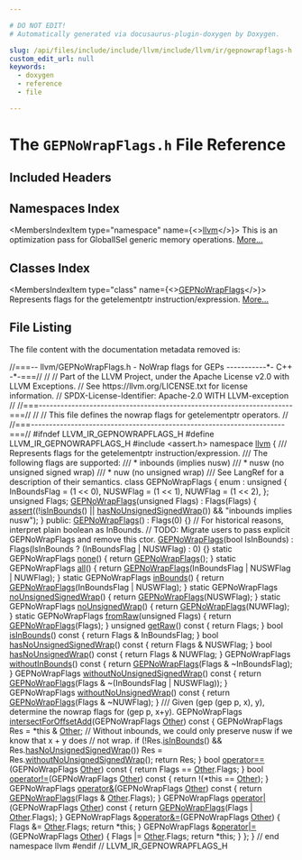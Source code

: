 ```yaml
---

# DO NOT EDIT!
# Automatically generated via docusaurus-plugin-doxygen by Doxygen.

slug: /api/files/include/include/llvm/include/llvm/ir/gepnowrapflags-h
custom_edit_url: null
keywords:
  - doxygen
  - reference
  - file

---
```





# The `GEPNoWrapFlags.h` File Reference

<DoxygenPage pluginConfig={pluginConfig}>



## Included Headers

<IncludesList>
<IncludesListItem
  filePath="assert.h"
  permalink=""
  isLocal="false" />
</IncludesList>

## Namespaces Index

<MembersIndex>

<MembersIndexItem
  type="namespace"
  name={<><a href="/docs/api/namespaces/llvm">llvm</a></>}>
This is an optimization pass for GlobalISel generic memory operations. <a href="/docs/api/namespaces/llvm/#details">More...</a>
</MembersIndexItem>

</MembersIndex>

## Classes Index

<MembersIndex>

<MembersIndexItem
  type="class"
  name={<><a href="/docs/api/classes/llvm/gepnowrapflags">GEPNoWrapFlags</a></>}>
Represents flags for the getelementptr instruction/expression. <a href="/docs/api/classes/llvm/gepnowrapflags/#details">More...</a>
</MembersIndexItem>

</MembersIndex>


## File Listing

The file content with the documentation metadata removed is:

<ProgramListing>

<Link id="l00001" /><CodeLine lineNumber="1"><Highlight kind="comment">//===-- llvm/GEPNoWrapFlags.h - NoWrap flags for GEPs -----------&#42;- C++ -&#42;-===//</Highlight><Highlight kind="normal"></Highlight></CodeLine>
<Link id="l00002" /><CodeLine lineNumber="2"><Highlight kind="normal"></Highlight><Highlight kind="comment">//</Highlight><Highlight kind="normal"></Highlight></CodeLine>
<Link id="l00003" /><CodeLine lineNumber="3"><Highlight kind="normal"></Highlight><Highlight kind="comment">// Part of the LLVM Project, under the Apache License v2.0 with LLVM Exceptions.</Highlight><Highlight kind="normal"></Highlight></CodeLine>
<Link id="l00004" /><CodeLine lineNumber="4"><Highlight kind="normal"></Highlight><Highlight kind="comment">// See https://llvm.org/LICENSE.txt for license information.</Highlight><Highlight kind="normal"></Highlight></CodeLine>
<Link id="l00005" /><CodeLine lineNumber="5"><Highlight kind="normal"></Highlight><Highlight kind="comment">// SPDX-License-Identifier: Apache-2.0 WITH LLVM-exception</Highlight><Highlight kind="normal"></Highlight></CodeLine>
<Link id="l00006" /><CodeLine lineNumber="6"><Highlight kind="normal"></Highlight><Highlight kind="comment">//</Highlight><Highlight kind="normal"></Highlight></CodeLine>
<Link id="l00007" /><CodeLine lineNumber="7"><Highlight kind="normal"></Highlight><Highlight kind="comment">//===----------------------------------------------------------------------===//</Highlight><Highlight kind="normal"></Highlight></CodeLine>
<Link id="l00008" /><CodeLine lineNumber="8"><Highlight kind="normal"></Highlight><Highlight kind="comment">//</Highlight><Highlight kind="normal"></Highlight></CodeLine>
<Link id="l00009" /><CodeLine lineNumber="9"><Highlight kind="normal"></Highlight><Highlight kind="comment">// This file defines the nowrap flags for getelementptr operators.</Highlight><Highlight kind="normal"></Highlight></CodeLine>
<Link id="l00010" /><CodeLine lineNumber="10"><Highlight kind="normal"></Highlight><Highlight kind="comment">//</Highlight><Highlight kind="normal"></Highlight></CodeLine>
<Link id="l00011" /><CodeLine lineNumber="11"><Highlight kind="normal"></Highlight><Highlight kind="comment">//===----------------------------------------------------------------------===//</Highlight><Highlight kind="normal"></Highlight></CodeLine>
<Link id="l00012" /><CodeLine lineNumber="12"><Highlight kind="normal"></Highlight></CodeLine>
<Link id="l00013" /><CodeLine lineNumber="13"><Highlight kind="normal"></Highlight><Highlight kind="preprocessor">#ifndef LLVM&#95;IR&#95;GEPNOWRAPFLAGS&#95;H</Highlight><Highlight kind="normal"></Highlight></CodeLine>
<Link id="l00014" /><CodeLine lineNumber="14"><Highlight kind="normal"></Highlight><Highlight kind="preprocessor">#define LLVM&#95;IR&#95;GEPNOWRAPFLAGS&#95;H</Highlight><Highlight kind="normal"></Highlight></CodeLine>
<Link id="l00015" /><CodeLine lineNumber="15"><Highlight kind="normal"></Highlight></CodeLine>
<Link id="l00016" /><CodeLine lineNumber="16"><Highlight kind="normal"></Highlight><Highlight kind="preprocessor">#include &lt;assert.h&gt;</Highlight><Highlight kind="normal"></Highlight></CodeLine>
<Link id="l00017" /><CodeLine lineNumber="17"><Highlight kind="normal"></Highlight></CodeLine>
<Link id="l00018" /><CodeLine lineNumber="18"><Highlight kind="normal"></Highlight><Highlight kind="keyword">namespace </Highlight><Highlight kind="normal"><a href="/docs/api/namespaces/llvm">llvm</a> &#123;</Highlight></CodeLine>
<Link id="l00019" /><CodeLine lineNumber="19"><Highlight kind="normal"></Highlight><Highlight kind="comment"></Highlight></CodeLine>
<Link id="l00020" /><CodeLine lineNumber="20"><Highlight kind="comment">/// Represents flags for the getelementptr instruction/expression.</Highlight></CodeLine>
<Link id="l00021" /><CodeLine lineNumber="21"><Highlight kind="comment">/// The following flags are supported:</Highlight></CodeLine>
<Link id="l00022" /><CodeLine lineNumber="22"><Highlight kind="comment">///  &#42; inbounds (implies nusw)</Highlight></CodeLine>
<Link id="l00023" /><CodeLine lineNumber="23"><Highlight kind="comment">///  &#42; nusw (no unsigned signed wrap)</Highlight></CodeLine>
<Link id="l00024" /><CodeLine lineNumber="24"><Highlight kind="comment">///  &#42; nuw (no unsigned wrap)</Highlight></CodeLine>
<Link id="l00025" /><CodeLine lineNumber="25"><Highlight kind="comment">/// See LangRef for a description of their semantics.</Highlight><Highlight kind="normal"></Highlight></CodeLine>
<Link id="l00026" /><CodeLine lineNumber="26" lineLink="/docs/api/classes/llvm/gepnowrapflags"><Highlight kind="normal"></Highlight><Highlight kind="keyword">class </Highlight><Highlight kind="normal">GEPNoWrapFlags &#123;</Highlight></CodeLine>
<Link id="l00027" /><CodeLine lineNumber="27"><Highlight kind="normal">  enum : </Highlight><Highlight kind="keywordtype">unsigned</Highlight><Highlight kind="normal"> &#123;</Highlight></CodeLine>
<Link id="l00028" /><CodeLine lineNumber="28"><Highlight kind="normal">    InBoundsFlag = (1 &lt;&lt; 0),</Highlight></CodeLine>
<Link id="l00029" /><CodeLine lineNumber="29"><Highlight kind="normal">    NUSWFlag = (1 &lt;&lt; 1),</Highlight></CodeLine>
<Link id="l00030" /><CodeLine lineNumber="30"><Highlight kind="normal">    NUWFlag = (1 &lt;&lt; 2),</Highlight></CodeLine>
<Link id="l00031" /><CodeLine lineNumber="31"><Highlight kind="normal">  &#125;;</Highlight></CodeLine>
<Link id="l00032" /><CodeLine lineNumber="32"><Highlight kind="normal"></Highlight></CodeLine>
<Link id="l00033" /><CodeLine lineNumber="33"><Highlight kind="normal">  </Highlight><Highlight kind="keywordtype">unsigned</Highlight><Highlight kind="normal"> Flags;</Highlight></CodeLine>
<Link id="l00034" /><CodeLine lineNumber="34"><Highlight kind="normal">  <a href="/docs/api/classes/llvm/gepnowrapflags/#a94d3a4101bfedbaaa645efa6ea06a189">GEPNoWrapFlags</a>(</Highlight><Highlight kind="keywordtype">unsigned</Highlight><Highlight kind="normal"> Flags) : Flags(Flags) &#123;</Highlight></CodeLine>
<Link id="l00035" /><CodeLine lineNumber="35"><Highlight kind="normal">    <a href="/docs/api/files/lib/lib/target/lib/target/amdgpu/silowercontrolflow-cpp/#a4868c5d81c5ccc98c47aeab6244346a0">assert</a>((!<a href="/docs/api/classes/llvm/gepnowrapflags/#aaba6873d157dbd7f5f02da723e6ca78f">isInBounds</a>() || <a href="/docs/api/classes/llvm/gepnowrapflags/#a992b9efb797f896ae2cc7f1d043eb68f">hasNoUnsignedSignedWrap</a>()) &amp;&amp;</Highlight></CodeLine>
<Link id="l00036" /><CodeLine lineNumber="36"><Highlight kind="normal">           </Highlight><Highlight kind="stringliteral">&quot;inbounds implies nusw&quot;</Highlight><Highlight kind="normal">);</Highlight></CodeLine>
<Link id="l00037" /><CodeLine lineNumber="37"><Highlight kind="normal">  &#125;</Highlight></CodeLine>
<Link id="l00038" /><CodeLine lineNumber="38"><Highlight kind="normal"></Highlight></CodeLine>
<Link id="l00039" /><CodeLine lineNumber="39"><Highlight kind="normal"></Highlight><Highlight kind="keyword">public</Highlight><Highlight kind="normal">:</Highlight></CodeLine>
<Link id="l00040" /><CodeLine lineNumber="40" lineLink="/docs/api/classes/llvm/gepnowrapflags/#a94d3a4101bfedbaaa645efa6ea06a189"><Highlight kind="normal">  <a href="/docs/api/classes/llvm/gepnowrapflags/#a94d3a4101bfedbaaa645efa6ea06a189">GEPNoWrapFlags</a>() : Flags(0) &#123;&#125;</Highlight></CodeLine>
<Link id="l00041" /><CodeLine lineNumber="41"><Highlight kind="normal">  </Highlight><Highlight kind="comment">// For historical reasons, interpret plain boolean as InBounds.</Highlight><Highlight kind="normal"></Highlight></CodeLine>
<Link id="l00042" /><CodeLine lineNumber="42"><Highlight kind="normal">  </Highlight><Highlight kind="comment">// TODO: Migrate users to pass explicit GEPNoWrapFlags and remove this ctor.</Highlight><Highlight kind="normal"></Highlight></CodeLine>
<Link id="l00043" /><CodeLine lineNumber="43" lineLink="/docs/api/classes/llvm/gepnowrapflags/#a965f8330743b3590e87497e02eb8d6da"><Highlight kind="normal">  <a href="/docs/api/classes/llvm/gepnowrapflags/#a965f8330743b3590e87497e02eb8d6da">GEPNoWrapFlags</a>(</Highlight><Highlight kind="keywordtype">bool</Highlight><Highlight kind="normal"> IsInBounds)</Highlight></CodeLine>
<Link id="l00044" /><CodeLine lineNumber="44"><Highlight kind="normal">      : Flags(IsInBounds ? (InBoundsFlag | NUSWFlag) : 0) &#123;&#125;</Highlight></CodeLine>
<Link id="l00045" /><CodeLine lineNumber="45"><Highlight kind="normal"></Highlight></CodeLine>
<Link id="l00046" /><CodeLine lineNumber="46" lineLink="/docs/api/classes/llvm/gepnowrapflags/#ad41d3c975038ec4a4fc791601729124e"><Highlight kind="normal">  </Highlight><Highlight kind="keyword">static</Highlight><Highlight kind="normal"> GEPNoWrapFlags <a href="/docs/api/classes/llvm/gepnowrapflags/#ad41d3c975038ec4a4fc791601729124e">none</a>() &#123; </Highlight><Highlight kind="keywordflow">return</Highlight><Highlight kind="normal"> <a href="/docs/api/classes/llvm/gepnowrapflags/#a94d3a4101bfedbaaa645efa6ea06a189">GEPNoWrapFlags</a>(); &#125;</Highlight></CodeLine>
<Link id="l00047" /><CodeLine lineNumber="47" lineLink="/docs/api/classes/llvm/gepnowrapflags/#a54c411a616301bb93b1b04327a0c3123"><Highlight kind="normal">  </Highlight><Highlight kind="keyword">static</Highlight><Highlight kind="normal"> GEPNoWrapFlags <a href="/docs/api/classes/llvm/gepnowrapflags/#a54c411a616301bb93b1b04327a0c3123">all</a>() &#123;</Highlight></CodeLine>
<Link id="l00048" /><CodeLine lineNumber="48"><Highlight kind="normal">    </Highlight><Highlight kind="keywordflow">return</Highlight><Highlight kind="normal"> <a href="/docs/api/classes/llvm/gepnowrapflags/#a94d3a4101bfedbaaa645efa6ea06a189">GEPNoWrapFlags</a>(InBoundsFlag | NUSWFlag | NUWFlag);</Highlight></CodeLine>
<Link id="l00049" /><CodeLine lineNumber="49"><Highlight kind="normal">  &#125;</Highlight></CodeLine>
<Link id="l00050" /><CodeLine lineNumber="50" lineLink="/docs/api/classes/llvm/gepnowrapflags/#a0c32878bcc6e7bc1ac1e5fbcb1707591"><Highlight kind="normal">  </Highlight><Highlight kind="keyword">static</Highlight><Highlight kind="normal"> GEPNoWrapFlags <a href="/docs/api/classes/llvm/gepnowrapflags/#a0c32878bcc6e7bc1ac1e5fbcb1707591">inBounds</a>() &#123;</Highlight></CodeLine>
<Link id="l00051" /><CodeLine lineNumber="51"><Highlight kind="normal">    </Highlight><Highlight kind="keywordflow">return</Highlight><Highlight kind="normal"> <a href="/docs/api/classes/llvm/gepnowrapflags/#a94d3a4101bfedbaaa645efa6ea06a189">GEPNoWrapFlags</a>(InBoundsFlag | NUSWFlag);</Highlight></CodeLine>
<Link id="l00052" /><CodeLine lineNumber="52"><Highlight kind="normal">  &#125;</Highlight></CodeLine>
<Link id="l00053" /><CodeLine lineNumber="53" lineLink="/docs/api/classes/llvm/gepnowrapflags/#a794ead7ef727f6a684c5695b27040c67"><Highlight kind="normal">  </Highlight><Highlight kind="keyword">static</Highlight><Highlight kind="normal"> GEPNoWrapFlags <a href="/docs/api/classes/llvm/gepnowrapflags/#a794ead7ef727f6a684c5695b27040c67">noUnsignedSignedWrap</a>() &#123;</Highlight></CodeLine>
<Link id="l00054" /><CodeLine lineNumber="54"><Highlight kind="normal">    </Highlight><Highlight kind="keywordflow">return</Highlight><Highlight kind="normal"> <a href="/docs/api/classes/llvm/gepnowrapflags/#a94d3a4101bfedbaaa645efa6ea06a189">GEPNoWrapFlags</a>(NUSWFlag);</Highlight></CodeLine>
<Link id="l00055" /><CodeLine lineNumber="55"><Highlight kind="normal">  &#125;</Highlight></CodeLine>
<Link id="l00056" /><CodeLine lineNumber="56" lineLink="/docs/api/classes/llvm/gepnowrapflags/#a5bfde791508b16caf8509e95a8fdf7b9"><Highlight kind="normal">  </Highlight><Highlight kind="keyword">static</Highlight><Highlight kind="normal"> GEPNoWrapFlags <a href="/docs/api/classes/llvm/gepnowrapflags/#a5bfde791508b16caf8509e95a8fdf7b9">noUnsignedWrap</a>() &#123; </Highlight><Highlight kind="keywordflow">return</Highlight><Highlight kind="normal"> <a href="/docs/api/classes/llvm/gepnowrapflags/#a94d3a4101bfedbaaa645efa6ea06a189">GEPNoWrapFlags</a>(NUWFlag); &#125;</Highlight></CodeLine>
<Link id="l00057" /><CodeLine lineNumber="57"><Highlight kind="normal"></Highlight></CodeLine>
<Link id="l00058" /><CodeLine lineNumber="58" lineLink="/docs/api/classes/llvm/gepnowrapflags/#a4a37d9e499f35c62e13457d1755eebf0"><Highlight kind="normal">  </Highlight><Highlight kind="keyword">static</Highlight><Highlight kind="normal"> GEPNoWrapFlags <a href="/docs/api/classes/llvm/gepnowrapflags/#a4a37d9e499f35c62e13457d1755eebf0">fromRaw</a>(</Highlight><Highlight kind="keywordtype">unsigned</Highlight><Highlight kind="normal"> Flags) &#123;</Highlight></CodeLine>
<Link id="l00059" /><CodeLine lineNumber="59"><Highlight kind="normal">    </Highlight><Highlight kind="keywordflow">return</Highlight><Highlight kind="normal"> <a href="/docs/api/classes/llvm/gepnowrapflags/#a94d3a4101bfedbaaa645efa6ea06a189">GEPNoWrapFlags</a>(Flags);</Highlight></CodeLine>
<Link id="l00060" /><CodeLine lineNumber="60"><Highlight kind="normal">  &#125;</Highlight></CodeLine>
<Link id="l00061" /><CodeLine lineNumber="61" lineLink="/docs/api/classes/llvm/gepnowrapflags/#af20bc6c8c590c7a5e6eb9c9b1a64a0a9"><Highlight kind="normal">  </Highlight><Highlight kind="keywordtype">unsigned</Highlight><Highlight kind="normal"> <a href="/docs/api/classes/llvm/gepnowrapflags/#af20bc6c8c590c7a5e6eb9c9b1a64a0a9">getRaw</a>()</Highlight><Highlight kind="keyword"> const </Highlight><Highlight kind="normal">&#123; </Highlight><Highlight kind="keywordflow">return</Highlight><Highlight kind="normal"> Flags; &#125;</Highlight></CodeLine>
<Link id="l00062" /><CodeLine lineNumber="62"><Highlight kind="normal"></Highlight></CodeLine>
<Link id="l00063" /><CodeLine lineNumber="63" lineLink="/docs/api/classes/llvm/gepnowrapflags/#aaba6873d157dbd7f5f02da723e6ca78f"><Highlight kind="normal">  </Highlight><Highlight kind="keywordtype">bool</Highlight><Highlight kind="normal"> <a href="/docs/api/classes/llvm/gepnowrapflags/#aaba6873d157dbd7f5f02da723e6ca78f">isInBounds</a>()</Highlight><Highlight kind="keyword"> const </Highlight><Highlight kind="normal">&#123; </Highlight><Highlight kind="keywordflow">return</Highlight><Highlight kind="normal"> Flags &amp; InBoundsFlag; &#125;</Highlight></CodeLine>
<Link id="l00064" /><CodeLine lineNumber="64" lineLink="/docs/api/classes/llvm/gepnowrapflags/#a992b9efb797f896ae2cc7f1d043eb68f"><Highlight kind="normal">  </Highlight><Highlight kind="keywordtype">bool</Highlight><Highlight kind="normal"> <a href="/docs/api/classes/llvm/gepnowrapflags/#a992b9efb797f896ae2cc7f1d043eb68f">hasNoUnsignedSignedWrap</a>()</Highlight><Highlight kind="keyword"> const </Highlight><Highlight kind="normal">&#123; </Highlight><Highlight kind="keywordflow">return</Highlight><Highlight kind="normal"> Flags &amp; NUSWFlag; &#125;</Highlight></CodeLine>
<Link id="l00065" /><CodeLine lineNumber="65" lineLink="/docs/api/classes/llvm/gepnowrapflags/#a9f5326edaaa9f5ad4e786d473b7c000a"><Highlight kind="normal">  </Highlight><Highlight kind="keywordtype">bool</Highlight><Highlight kind="normal"> <a href="/docs/api/classes/llvm/gepnowrapflags/#a9f5326edaaa9f5ad4e786d473b7c000a">hasNoUnsignedWrap</a>()</Highlight><Highlight kind="keyword"> const </Highlight><Highlight kind="normal">&#123; </Highlight><Highlight kind="keywordflow">return</Highlight><Highlight kind="normal"> Flags &amp; NUWFlag; &#125;</Highlight></CodeLine>
<Link id="l00066" /><CodeLine lineNumber="66"><Highlight kind="normal"></Highlight></CodeLine>
<Link id="l00067" /><CodeLine lineNumber="67" lineLink="/docs/api/classes/llvm/gepnowrapflags/#a43e10b257a139f9c78a04c3d7fb2f73e"><Highlight kind="normal">  GEPNoWrapFlags <a href="/docs/api/classes/llvm/gepnowrapflags/#a43e10b257a139f9c78a04c3d7fb2f73e">withoutInBounds</a>()</Highlight><Highlight kind="keyword"> const </Highlight><Highlight kind="normal">&#123;</Highlight></CodeLine>
<Link id="l00068" /><CodeLine lineNumber="68"><Highlight kind="normal">    </Highlight><Highlight kind="keywordflow">return</Highlight><Highlight kind="normal"> <a href="/docs/api/classes/llvm/gepnowrapflags/#a94d3a4101bfedbaaa645efa6ea06a189">GEPNoWrapFlags</a>(Flags &amp; ~InBoundsFlag);</Highlight></CodeLine>
<Link id="l00069" /><CodeLine lineNumber="69"><Highlight kind="normal">  &#125;</Highlight></CodeLine>
<Link id="l00070" /><CodeLine lineNumber="70" lineLink="/docs/api/classes/llvm/gepnowrapflags/#a20c93f80ea8da60e454d7596737b5c88"><Highlight kind="normal">  GEPNoWrapFlags <a href="/docs/api/classes/llvm/gepnowrapflags/#a20c93f80ea8da60e454d7596737b5c88">withoutNoUnsignedSignedWrap</a>()</Highlight><Highlight kind="keyword"> const </Highlight><Highlight kind="normal">&#123;</Highlight></CodeLine>
<Link id="l00071" /><CodeLine lineNumber="71"><Highlight kind="normal">    </Highlight><Highlight kind="keywordflow">return</Highlight><Highlight kind="normal"> <a href="/docs/api/classes/llvm/gepnowrapflags/#a94d3a4101bfedbaaa645efa6ea06a189">GEPNoWrapFlags</a>(Flags &amp; ~(InBoundsFlag | NUSWFlag));</Highlight></CodeLine>
<Link id="l00072" /><CodeLine lineNumber="72"><Highlight kind="normal">  &#125;</Highlight></CodeLine>
<Link id="l00073" /><CodeLine lineNumber="73" lineLink="/docs/api/classes/llvm/gepnowrapflags/#acd0ff795c450e59448a23dc04afdf3c8"><Highlight kind="normal">  GEPNoWrapFlags <a href="/docs/api/classes/llvm/gepnowrapflags/#acd0ff795c450e59448a23dc04afdf3c8">withoutNoUnsignedWrap</a>()</Highlight><Highlight kind="keyword"> const </Highlight><Highlight kind="normal">&#123;</Highlight></CodeLine>
<Link id="l00074" /><CodeLine lineNumber="74"><Highlight kind="normal">    </Highlight><Highlight kind="keywordflow">return</Highlight><Highlight kind="normal"> <a href="/docs/api/classes/llvm/gepnowrapflags/#a94d3a4101bfedbaaa645efa6ea06a189">GEPNoWrapFlags</a>(Flags &amp; ~NUWFlag);</Highlight></CodeLine>
<Link id="l00075" /><CodeLine lineNumber="75"><Highlight kind="normal">  &#125;</Highlight></CodeLine>
<Link id="l00076" /><CodeLine lineNumber="76"><Highlight kind="normal"></Highlight><Highlight kind="comment"></Highlight></CodeLine>
<Link id="l00077" /><CodeLine lineNumber="77"><Highlight kind="comment">  /// Given (gep (gep p, x), y), determine the nowrap flags for (gep p, x+y).</Highlight><Highlight kind="normal"></Highlight></CodeLine>
<Link id="l00078" /><CodeLine lineNumber="78" lineLink="/docs/api/classes/llvm/gepnowrapflags/#aca022065bc2e60a2b5d4d968ae400b8b"><Highlight kind="normal">  GEPNoWrapFlags <a href="/docs/api/classes/llvm/gepnowrapflags/#aca022065bc2e60a2b5d4d968ae400b8b">intersectForOffsetAdd</a>(GEPNoWrapFlags <a href="/docs/api/namespaces/llvm/#a9eb4f5b98b70ee4fab9614ed58282c1fa6311ae17c1ee52b36e68aaf4ad066387">Other</a>)</Highlight><Highlight kind="keyword"> const </Highlight><Highlight kind="normal">&#123;</Highlight></CodeLine>
<Link id="l00079" /><CodeLine lineNumber="79"><Highlight kind="normal">    GEPNoWrapFlags Res = &#42;</Highlight><Highlight kind="keyword">this</Highlight><Highlight kind="normal"> &amp; <a href="/docs/api/namespaces/llvm/#a9eb4f5b98b70ee4fab9614ed58282c1fa6311ae17c1ee52b36e68aaf4ad066387">Other</a>;</Highlight></CodeLine>
<Link id="l00080" /><CodeLine lineNumber="80"><Highlight kind="normal">    </Highlight><Highlight kind="comment">// Without inbounds, we could only preserve nusw if we know that x + y does</Highlight><Highlight kind="normal"></Highlight></CodeLine>
<Link id="l00081" /><CodeLine lineNumber="81"><Highlight kind="normal">    </Highlight><Highlight kind="comment">// not wrap.</Highlight><Highlight kind="normal"></Highlight></CodeLine>
<Link id="l00082" /><CodeLine lineNumber="82"><Highlight kind="normal">    </Highlight><Highlight kind="keywordflow">if</Highlight><Highlight kind="normal"> (!Res.<a href="/docs/api/classes/llvm/gepnowrapflags/#aaba6873d157dbd7f5f02da723e6ca78f">isInBounds</a>() &amp;&amp; Res.<a href="/docs/api/classes/llvm/gepnowrapflags/#a992b9efb797f896ae2cc7f1d043eb68f">hasNoUnsignedSignedWrap</a>())</Highlight></CodeLine>
<Link id="l00083" /><CodeLine lineNumber="83"><Highlight kind="normal">      Res = Res.<a href="/docs/api/classes/llvm/gepnowrapflags/#a20c93f80ea8da60e454d7596737b5c88">withoutNoUnsignedSignedWrap</a>();</Highlight></CodeLine>
<Link id="l00084" /><CodeLine lineNumber="84"><Highlight kind="normal">    </Highlight><Highlight kind="keywordflow">return</Highlight><Highlight kind="normal"> Res;</Highlight></CodeLine>
<Link id="l00085" /><CodeLine lineNumber="85"><Highlight kind="normal">  &#125;</Highlight></CodeLine>
<Link id="l00086" /><CodeLine lineNumber="86"><Highlight kind="normal"></Highlight></CodeLine>
<Link id="l00087" /><CodeLine lineNumber="87" lineLink="/docs/api/classes/llvm/gepnowrapflags/#a2a002b2c935af62773d5da076bdffba7"><Highlight kind="normal">  </Highlight><Highlight kind="keywordtype">bool</Highlight><Highlight kind="normal"> <a href="/docs/api/classes/llvm/gepnowrapflags/#a2a002b2c935af62773d5da076bdffba7">operator==</a>(GEPNoWrapFlags <a href="/docs/api/namespaces/llvm/#a9eb4f5b98b70ee4fab9614ed58282c1fa6311ae17c1ee52b36e68aaf4ad066387">Other</a>)</Highlight><Highlight kind="keyword"> const </Highlight><Highlight kind="normal">&#123; </Highlight><Highlight kind="keywordflow">return</Highlight><Highlight kind="normal"> Flags == <a href="/docs/api/namespaces/llvm/#a9eb4f5b98b70ee4fab9614ed58282c1fa6311ae17c1ee52b36e68aaf4ad066387">Other</a>.Flags; &#125;</Highlight></CodeLine>
<Link id="l00088" /><CodeLine lineNumber="88" lineLink="/docs/api/classes/llvm/gepnowrapflags/#a9efdba9eb893aef23cf024f51a66968a"><Highlight kind="normal">  </Highlight><Highlight kind="keywordtype">bool</Highlight><Highlight kind="normal"> <a href="/docs/api/classes/llvm/gepnowrapflags/#a9efdba9eb893aef23cf024f51a66968a">operator!=</a>(GEPNoWrapFlags <a href="/docs/api/namespaces/llvm/#a9eb4f5b98b70ee4fab9614ed58282c1fa6311ae17c1ee52b36e68aaf4ad066387">Other</a>)</Highlight><Highlight kind="keyword"> const </Highlight><Highlight kind="normal">&#123; </Highlight><Highlight kind="keywordflow">return</Highlight><Highlight kind="normal"> !(&#42;</Highlight><Highlight kind="keyword">this</Highlight><Highlight kind="normal"> == <a href="/docs/api/namespaces/llvm/#a9eb4f5b98b70ee4fab9614ed58282c1fa6311ae17c1ee52b36e68aaf4ad066387">Other</a>); &#125;</Highlight></CodeLine>
<Link id="l00089" /><CodeLine lineNumber="89"><Highlight kind="normal"></Highlight></CodeLine>
<Link id="l00090" /><CodeLine lineNumber="90" lineLink="/docs/api/classes/llvm/gepnowrapflags/#ab36532925b4a4fbf2c5688ddbc99257f"><Highlight kind="normal">  GEPNoWrapFlags <a href="/docs/api/classes/llvm/gepnowrapflags/#ab36532925b4a4fbf2c5688ddbc99257f">operator&amp;</a>(GEPNoWrapFlags <a href="/docs/api/namespaces/llvm/#a9eb4f5b98b70ee4fab9614ed58282c1fa6311ae17c1ee52b36e68aaf4ad066387">Other</a>)</Highlight><Highlight kind="keyword"> const </Highlight><Highlight kind="normal">&#123;</Highlight></CodeLine>
<Link id="l00091" /><CodeLine lineNumber="91"><Highlight kind="normal">    </Highlight><Highlight kind="keywordflow">return</Highlight><Highlight kind="normal"> <a href="/docs/api/classes/llvm/gepnowrapflags/#a94d3a4101bfedbaaa645efa6ea06a189">GEPNoWrapFlags</a>(Flags &amp; <a href="/docs/api/namespaces/llvm/#a9eb4f5b98b70ee4fab9614ed58282c1fa6311ae17c1ee52b36e68aaf4ad066387">Other</a>.Flags);</Highlight></CodeLine>
<Link id="l00092" /><CodeLine lineNumber="92"><Highlight kind="normal">  &#125;</Highlight></CodeLine>
<Link id="l00093" /><CodeLine lineNumber="93" lineLink="/docs/api/classes/llvm/gepnowrapflags/#ac14e5a20580c88c7e575c7fa93800557"><Highlight kind="normal">  GEPNoWrapFlags <a href="/docs/api/classes/llvm/gepnowrapflags/#ac14e5a20580c88c7e575c7fa93800557">operator|</a>(GEPNoWrapFlags <a href="/docs/api/namespaces/llvm/#a9eb4f5b98b70ee4fab9614ed58282c1fa6311ae17c1ee52b36e68aaf4ad066387">Other</a>)</Highlight><Highlight kind="keyword"> const </Highlight><Highlight kind="normal">&#123;</Highlight></CodeLine>
<Link id="l00094" /><CodeLine lineNumber="94"><Highlight kind="normal">    </Highlight><Highlight kind="keywordflow">return</Highlight><Highlight kind="normal"> <a href="/docs/api/classes/llvm/gepnowrapflags/#a94d3a4101bfedbaaa645efa6ea06a189">GEPNoWrapFlags</a>(Flags | <a href="/docs/api/namespaces/llvm/#a9eb4f5b98b70ee4fab9614ed58282c1fa6311ae17c1ee52b36e68aaf4ad066387">Other</a>.Flags);</Highlight></CodeLine>
<Link id="l00095" /><CodeLine lineNumber="95"><Highlight kind="normal">  &#125;</Highlight></CodeLine>
<Link id="l00096" /><CodeLine lineNumber="96" lineLink="/docs/api/classes/llvm/gepnowrapflags/#a3da5c90b40bd4d438301a4ed36de9797"><Highlight kind="normal">  GEPNoWrapFlags &amp;<a href="/docs/api/classes/llvm/gepnowrapflags/#a3da5c90b40bd4d438301a4ed36de9797">operator&amp;=</a>(GEPNoWrapFlags <a href="/docs/api/namespaces/llvm/#a9eb4f5b98b70ee4fab9614ed58282c1fa6311ae17c1ee52b36e68aaf4ad066387">Other</a>) &#123;</Highlight></CodeLine>
<Link id="l00097" /><CodeLine lineNumber="97"><Highlight kind="normal">    Flags &amp;= <a href="/docs/api/namespaces/llvm/#a9eb4f5b98b70ee4fab9614ed58282c1fa6311ae17c1ee52b36e68aaf4ad066387">Other</a>.Flags;</Highlight></CodeLine>
<Link id="l00098" /><CodeLine lineNumber="98"><Highlight kind="normal">    </Highlight><Highlight kind="keywordflow">return</Highlight><Highlight kind="normal"> &#42;</Highlight><Highlight kind="keyword">this</Highlight><Highlight kind="normal">;</Highlight></CodeLine>
<Link id="l00099" /><CodeLine lineNumber="99"><Highlight kind="normal">  &#125;</Highlight></CodeLine>
<Link id="l00100" /><CodeLine lineNumber="100" lineLink="/docs/api/classes/llvm/gepnowrapflags/#a03ce31d89fcaefbd46aedb64c94af93c"><Highlight kind="normal">  GEPNoWrapFlags &amp;<a href="/docs/api/classes/llvm/gepnowrapflags/#a03ce31d89fcaefbd46aedb64c94af93c">operator|=</a>(GEPNoWrapFlags <a href="/docs/api/namespaces/llvm/#a9eb4f5b98b70ee4fab9614ed58282c1fa6311ae17c1ee52b36e68aaf4ad066387">Other</a>) &#123;</Highlight></CodeLine>
<Link id="l00101" /><CodeLine lineNumber="101"><Highlight kind="normal">    Flags |= <a href="/docs/api/namespaces/llvm/#a9eb4f5b98b70ee4fab9614ed58282c1fa6311ae17c1ee52b36e68aaf4ad066387">Other</a>.Flags;</Highlight></CodeLine>
<Link id="l00102" /><CodeLine lineNumber="102"><Highlight kind="normal">    </Highlight><Highlight kind="keywordflow">return</Highlight><Highlight kind="normal"> &#42;</Highlight><Highlight kind="keyword">this</Highlight><Highlight kind="normal">;</Highlight></CodeLine>
<Link id="l00103" /><CodeLine lineNumber="103"><Highlight kind="normal">  &#125;</Highlight></CodeLine>
<Link id="l00104" /><CodeLine lineNumber="104"><Highlight kind="normal">&#125;;</Highlight></CodeLine>
<Link id="l00105" /><CodeLine lineNumber="105"><Highlight kind="normal"></Highlight></CodeLine>
<Link id="l00106" /><CodeLine lineNumber="106"><Highlight kind="normal">&#125; </Highlight><Highlight kind="comment">// end namespace llvm</Highlight><Highlight kind="normal"></Highlight></CodeLine>
<Link id="l00107" /><CodeLine lineNumber="107"><Highlight kind="normal"></Highlight></CodeLine>
<Link id="l00108" /><CodeLine lineNumber="108"><Highlight kind="normal"></Highlight><Highlight kind="preprocessor">#endif </Highlight><Highlight kind="comment">// LLVM&#95;IR&#95;GEPNOWRAPFLAGS&#95;H</Highlight><Highlight kind="normal"></Highlight></CodeLine>

</ProgramListing>


</DoxygenPage>
